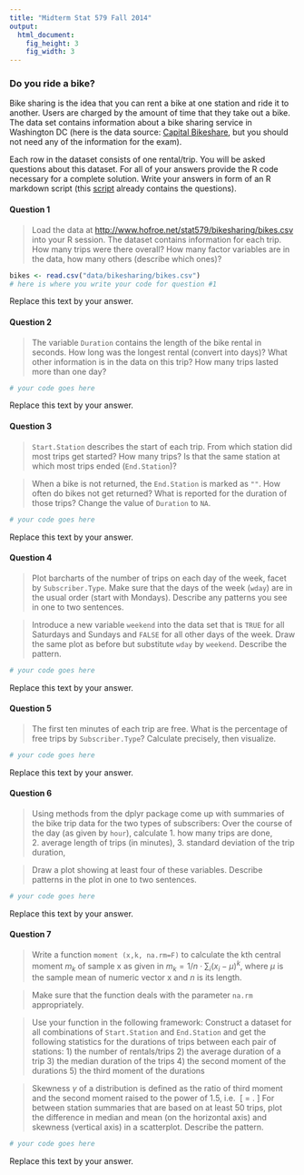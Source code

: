 ```yaml
---
title: "Midterm Stat 579 Fall 2014"
output:
  html_document:
    fig_height: 3
    fig_width: 3
---
```


### Do you ride a bike?


Bike sharing is the idea that you can rent a bike at one station and ride it to another. Users are charged by the amount of time that they take out a bike.
The data set contains information about a bike sharing service in Washington DC (here is the data source: <a href="http://www.capitalbikeshare.com/">Capital Bikeshare</a>, but you should not need any of the information for the exam).

Each row in the dataset consists of one rental/trip.
You will be asked questions about this dataset. For all of your answers provide the R code necessary for a complete solution. Write your answers in form of an R markdown script (this <a href="">script</a> already contains the questions). 

#### Question 1

> Load the data at <a href="http://www.hofroe.net/stat579/bikesharing/bikes.csv">http://www.hofroe.net/stat579/bikesharing/bikes.csv</a> into your R session. The dataset contains information for each trip. How many trips were there overall? How many factor variables are in the data, how many others (describe which ones)?

```r
bikes <- read.csv("data/bikesharing/bikes.csv")
# here is where you write your code for question #1
```

Replace this text by your answer.

#### Question 2

> The variable ```Duration``` contains the length of the bike rental in seconds. How long was the longest rental (convert into days)? What other information is in the data on this trip? How many trips lasted more than one day?

```r
# your code goes here
```

Replace this text by your answer.

#### Question 3


> ```Start.Station``` describes the start of each trip. From which station did most trips get started? How many trips?
> Is that the same station at which most trips ended (```End.Station```)? 

> When a bike is not returned, the ```End.Station``` is marked as ```""```. How often do bikes not get returned? What is reported for the duration of those trips? Change the value of ```Duration``` to ```NA```.

```r
# your code goes here
```
Replace this text by your answer.

#### Question 4


> Plot barcharts of the number of trips on each day of the week, facet by ```Subscriber.Type```. Make sure that the days of the week (```wday```) are in the usual order (start with Mondays). Describe any patterns you see in one to two sentences.

> Introduce a new variable ```weekend``` into the data set  that is ```TRUE``` for all Saturdays and Sundays and ```FALSE``` for all other days of the week. Draw the same plot as before but substitute ```wday``` by ```weekend```. Describe the pattern. 

```r
# your code goes here
```
Replace this text by your answer.

#### Question 5

> The first ten minutes of each trip are free. What is the percentage of free trips by ```Subscriber.Type```? Calculate precisely, then visualize. 

```r
# your code goes here
```
Replace this text by your answer.

#### Question 6

> Using methods from the dplyr package come up with summaries of the bike trip data for the two types of subscribers:
Over the course of the day (as given by ```hour```), calculate
1. how many trips are done,  
2. average length of trips (in minutes),
3. standard deviation of the trip duration,

> Draw a plot showing at least four of these variables. Describe patterns in the plot in one to two sentences.

```r
# your code goes here
```
Replace this text by your answer.


#### Question 7

> Write a function ```moment (x,k, na.rm=F)``` to calculate the kth central moment $m_k$ of sample x as given in $m_k = 1/n \cdot \sum_i (x_i - \mu)^k$,
where $\mu$ is the sample mean of numeric vector x and $n$ is its length.

> Make sure that the function deals with the parameter ```na.rm``` appropriately. 

> Use your function in the following framework:
> Construct a dataset for all combinations of ```Start.Station``` and ```End.Station``` and get the following statistics for the durations of trips between each pair of stations: 
1) the number of rentals/trips 
2) the average duration of a trip 
3) the median duration of the trips
4) the second moment of the durations 
5) the third moment of the durations 

> Skewness $\gamma$ of a distribution is defined as the ratio of third moment and the second moment raised to the power of 1.5, i.e. 
\[
\gamma = \frac{m_3}{m_2^{1.5}}.
\]
For between station summaries that are based on at least 50 trips, plot the difference in median and mean (on the horizontal axis) and skewness (vertical axis) in a scatterplot. Describe the pattern.

```r
# your code goes here
```
Replace this text by your answer.

